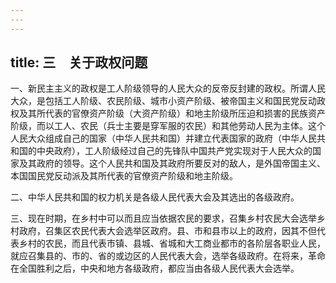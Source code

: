 ```yaml
---
---
---
```

title: 三　关于政权问题
---




一、新民主主义的政权是工人阶级领导的人民大众的反帝反封建的政权。所谓人民大众，是包括工人阶级、农民阶级、城市小资产阶级、被帝国主义和国民党反动政权及其所代表的官僚资产阶级（大资产阶级）和地主阶级所压迫和损害的民族资产阶级，而以工人、农民（兵士主要是穿军服的农民）和其他劳动人民为主体。这个人民大众组成自己的国家（中华人民共和国）并建立代表国家的政府（中华人民共和国的中央政府），工人阶级经过自己的先锋队中国共产党实现对于人民大众的国家及其政府的领导。这个人民共和国及其政府所要反对的敌人，是外国帝国主义、本国国民党反动派及其所代表的官僚资产阶级和地主阶级。

二、中华人民共和国的权力机关是各级人民代表大会及其选出的各级政府。

三、现在时期，在乡村中可以而且应当依据农民的要求，召集乡村农民大会选举乡村政府，召集区农民代表大会选举区政府。县、市和县市以上的政府，因其不但代表乡村的农民，而且代表市镇、县城、省城和大工商业都市的各阶层各职业人民，就应召集县的、市的、省的或边区的人民代表大会，选举各级政府。在将来，革命在全国胜利之后，中央和地方各级政府，都应当由各级人民代表大会选举。